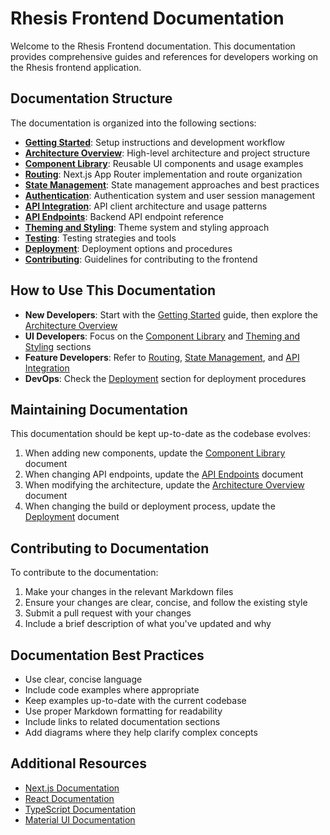 # Rhesis Frontend Documentation

Welcome to the Rhesis Frontend documentation. This documentation provides comprehensive guides and references for developers working on the Rhesis frontend application.

## Documentation Structure

The documentation is organized into the following sections:

- **[Getting Started](./getting-started.md)**: Setup instructions and development workflow
- **[Architecture Overview](./architecture.md)**: High-level architecture and project structure
- **[Component Library](./components.md)**: Reusable UI components and usage examples
- **[Routing](./routing.md)**: Next.js App Router implementation and route organization
- **[State Management](./state-management.md)**: State management approaches and best practices
- **[Authentication](./authentication.md)**: Authentication system and user session management
- **[API Integration](./api-integration.md)**: API client architecture and usage patterns
- **[API Endpoints](./api-endpoints.md)**: Backend API endpoint reference
- **[Theming and Styling](./theming.md)**: Theme system and styling approach
- **[Testing](./testing.md)**: Testing strategies and tools
- **[Deployment](./deployment.md)**: Deployment options and procedures
- **[Contributing](./contributing.md)**: Guidelines for contributing to the frontend

## How to Use This Documentation

- **New Developers**: Start with the [Getting Started](./getting-started.md) guide, then explore the [Architecture Overview](./architecture.md)
- **UI Developers**: Focus on the [Component Library](./components.md) and [Theming and Styling](./theming.md) sections
- **Feature Developers**: Refer to [Routing](./routing.md), [State Management](./state-management.md), and [API Integration](./api-integration.md)
- **DevOps**: Check the [Deployment](./deployment.md) section for deployment procedures

## Maintaining Documentation

This documentation should be kept up-to-date as the codebase evolves:

1. When adding new components, update the [Component Library](./components.md) document
2. When changing API endpoints, update the [API Endpoints](./api-endpoints.md) document
3. When modifying the architecture, update the [Architecture Overview](./architecture.md) document
4. When changing the build or deployment process, update the [Deployment](./deployment.md) document

## Contributing to Documentation

To contribute to the documentation:

1. Make your changes in the relevant Markdown files
2. Ensure your changes are clear, concise, and follow the existing style
3. Submit a pull request with your changes
4. Include a brief description of what you've updated and why

## Documentation Best Practices

- Use clear, concise language
- Include code examples where appropriate
- Keep examples up-to-date with the current codebase
- Use proper Markdown formatting for readability
- Include links to related documentation sections
- Add diagrams where they help clarify complex concepts

## Additional Resources

- [Next.js Documentation](https://nextjs.org/docs)
- [React Documentation](https://react.dev/)
- [TypeScript Documentation](https://www.typescriptlang.org/docs/)
- [Material UI Documentation](https://mui.com/material-ui/getting-started/)
